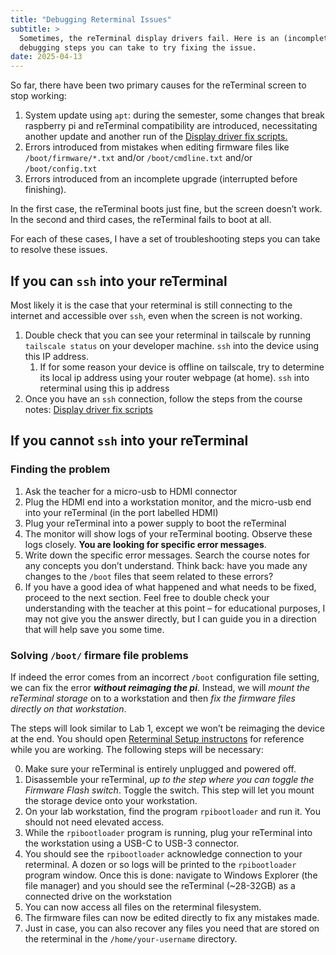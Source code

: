 ```yaml
---
title: "Debugging Reterminal Issues"
subtitle: >
  Sometimes, the reTerminal display drivers fail. Here is an (incomplete) set of
  debugging steps you can take to try fixing the issue.
date: 2025-04-13
---
```


So far, there have been two primary causes for the reTerminal screen to stop
working:

1. System update using `apt`: during the semester, some changes that break
   raspberry pi and reTerminal compatibility are introduced, necessitating another update
   and another run of the
   [Display driver fix scripts.](/notes/reterminal-setup/#display-driver-fix)
2. Errors introduced from mistakes when editing firmware files like
   `/boot/firmware/*.txt` and/or `/boot/cmdline.txt` and/or `/boot/config.txt`
3. Errors introduced from an incomplete upgrade (interrupted before finishing).

In the first case, the reTerminal boots just fine, but the screen doesn't work.
In the second and third cases, the reTerminal fails to boot at all.

For each of these cases, I have a set of troubleshooting steps you can take to
resolve these issues.

## If you can `ssh` into your reTerminal

Most likely it is the case that your reterminal is still connecting to the internet and accessible over `ssh`, even when the screen is not working.

1. Double check that you can see your reterminal in tailscale by running `tailscale status` on your developer machine. `ssh` into the device using this IP address.
    1. If for some reason your device is offline on tailscale, try to determine its local ip address using your router webpage (at home). `ssh` into reterminal using this ip address
1. Once you have an `ssh` connection, follow the steps from the course notes:
   [Display driver fix scripts](/notes/reterminal-setup/#display-driver-fix)

## If you cannot `ssh` into your reTerminal

### Finding the problem

1. Ask the teacher for a micro-usb to HDMI connector
2. Plug the HDMI end into a workstation monitor, and the micro-usb end into your
   reTerminal (in the port labelled HDMI)
3. Plug your reTerminal into a power supply to boot the reTerminal
4. The monitor will show logs of your reTerminal booting. Observe these logs
   closely. **You are looking for specific error messages**.
5. Write down the specific error messages. Search the course notes for any concepts you don't understand. Think
   back: have you made any changes to the `/boot` files that seem related to
   these errors?
6. If you have a good idea of what happened and what needs to be fixed, proceed
   to the next section. Feel free to double check your understanding with the
   teacher at this point -- for educational purposes, I may not give you the
   answer directly, but I can guide you in a direction that will help save you
   some time.

### Solving `/boot/` firmare file problems

If indeed the error comes from an incorrect `/boot` configuration file setting,
we can fix the error **_without reimaging the pi_**. Instead, we will _mount the
reTerminal storage_ on to a workstation and then _fix the firmware files
directly on that workstation_.

The steps will look similar to Lab 1, except we won't be reimaging the device at
the end. You should open [Reterminal Setup instructons](/notes/reterminal-setup)
for reference while you are working. The following steps will be necessary:

0. Make sure your reTerminal is entirely unplugged and powered off.
1. Disassemble your reTerminal, _up to the step where you can toggle the
   Firmware Flash switch_. Toggle the switch. This step will let you mount the
   storage device onto your workstation.
2. On your lab workstation, find the program `rpibootloader` and run it. You
   should not need elevated access.
3. While the `rpibootloader` program is running, plug your reTerminal into the
   workstation using a USB-C to USB-3 connector.
4. You should see the `rpibootloader` acknowledge connection to your reterminal.
   A dozen or so logs will be printed to the `rpibootloader` program window.
   Once this is done: navigate to Windows Explorer (the file manager) and you
   should see the reTerminal (~28-32GB) as a connected drive on the workstation
5. You can now access all files on the reterminal filesystem.
6. The firmware files can now be edited directly to fix any mistakes made.
7. Just in case, you can also recover any files you need that are stored on the reterminal in the `/home/your-username` directory.
